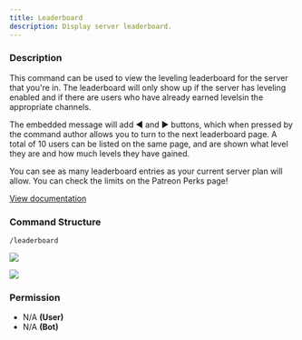 ```yaml
---
title: Leaderboard
description: Display server leaderboard.
---
```


### Description

This command can be used to view the leveling leaderboard for the server that you're in. The leaderboard will only show
up if the server has leveling enabled and if there are users who have already earned levelsin the appropriate channels.

The embedded message will add ◀ and ▶ buttons, which when pressed by the command author allows you to turn to the next
leaderboard page. A total of 10 users can be listed on the same page, and are shown what level they are and how much
levels they have gained.

You can see as many leaderboard entries as your current server plan will allow. You can check the limits on the Patreon
Perks page!

[View documentation](/bot/information/patreon-perks)

### Command Structure

```
/leaderboard
```

![](../../_assets/yQM1gOm.png)

![](../../_assets/PxkNV8a.png)

### **Permission**

- N/A **(User)**
- N/A **(Bot)**
